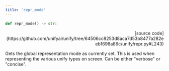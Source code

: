 ```yaml
---
title: 'repr_mode'
---
```


```python
def repr_mode() -> str:
```

<p align="right">[source code](https://github.com/unifyai/unify/tree/64506cc8253d8aca7d53b8477a282eeb1698a86c/unify/repr.py#L243)</p>

Gets the global representation mode as currently set. This is used when representing
the various unify types on screen. Can be either "verbose" or "concise".